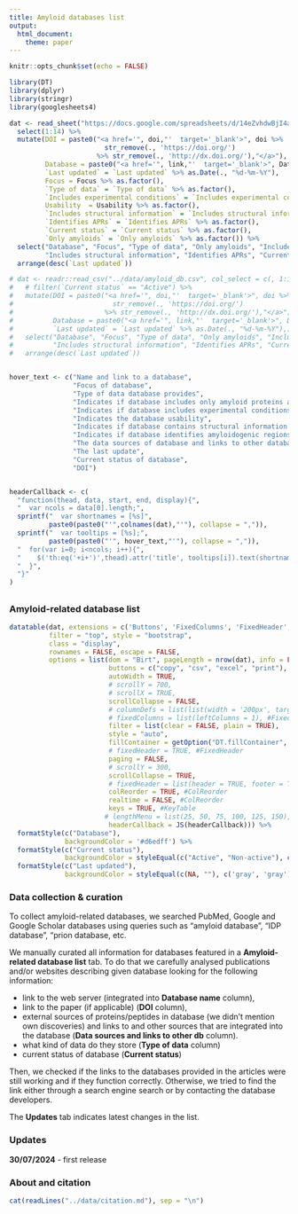 ```yaml
---
title: Amyloid databases list
output: 
  html_document:
    theme: paper                                                                 
---      
```


<style type="text/css">
.main-container {
max-width: 1800px;
margin-left: auto;
margin-right: auto;
}
</style>



```r
knitr::opts_chunk$set(echo = FALSE)

library(DT)
library(dplyr)
library(stringr)
library(googlesheets4)

dat <- read_sheet("https://docs.google.com/spreadsheets/d/14eZvhdwBjI4a9AT7DwS3QbYioYorrzAqu3zgNUZqDSA/edit?usp=sharing",sheet = "database_list", col_types = "c") %>% 
  select(1:14) %>% 
  mutate(DOI = paste0("<a href='", doi,"'  target='_blank'>", doi %>% 
                        str_remove(., 'https://doi.org/') 
                      %>% str_remove(., 'http://dx.doi.org/'),"</a>"),
         Database = paste0("<a href='", link,"'  target='_blank'>", Database, "</a>"),
         `Last updated` = `Last updated` %>% as.Date(., "%d-%m-%Y"),
         Focus = Focus %>% as.factor(),
         `Type of data` = `Type of data` %>% as.factor(),
         `Includes experimental conditions` = `Includes experimental conditions` %>% as.factor(),
         Usability  = Usability %>% as.factor(),
         `Includes structural information` = `Includes structural information` %>% as.factor(),
         `Identifies APRs` = `Identifies APRs` %>% as.factor(),
         `Current status` = `Current status` %>% as.factor(),
         `Only amyloids` = `Only amyloids` %>% as.factor()) %>% 
  select("Database", "Focus", "Type of data", "Only amyloids", "Includes experimental conditions", "Usability",
         "Includes structural information", "Identifies APRs", "Current status", "Last updated", "Data sources and links to other db", "DOI") %>% 
  arrange(desc(`Last updated`))

# dat <- readr::read_csv("../data/amyloid_db.csv", col_select = c(, 1:14), col_types = "fcfffffff?cccf") %>% 
#   # filter(`Current status` == "Active") %>% 
#   mutate(DOI = paste0("<a href='", doi,"'  target='_blank'>", doi %>% 
#                         str_remove(., 'https://doi.org/') 
#                       %>% str_remove(., 'http://dx.doi.org/'),"</a>"),
#          Database = paste0("<a href='", link,"'  target='_blank'>", Database, "</a>"),
#          `Last updated` = `Last updated` %>% as.Date(., "%d-%m-%Y"),) %>% 
#   select("Database", "Focus", "Type of data", "Only amyloids", "Includes experimental conditions", "Usability",
#          "Includes structural information", "Identifies APRs", "Current status", "Last updated", "Data sources and links to other db", "DOI") %>% 
#   arrange(desc(`Last updated`))


hover_text <- c("Name and link to a database",
                "Focus of database",
                "Type of data database provides",
                "Indicates if database includes only amyloid proteins and peptides",
                "Indicates if database includes experimental conditions",
                "Indicates the database usability",
                "Indicates if database contains structural information of proteins and peptides",
                "Indicates if database identifies amyloidogenic regions of proteins",
                "The data sources of database and links to other databases",
                "The last update",
                "Current status of database",
                "DOI")


headerCallback <- c(
  "function(thead, data, start, end, display){",
  "  var ncols = data[0].length;",
  sprintf("  var shortnames = [%s]",
          paste0(paste0("'",colnames(dat),"'"), collapse = ",")),
  sprintf("  var tooltips = [%s];",
          paste0(paste0("'", hover_text,"'"), collapse = ",")),
  "  for(var i=0; i<ncols; i++){",
  "    $('th:eq('+i+')',thead).attr('title', tooltips[i]).text(shortnames[i]);",
  "  }",
  "}"
)

```

## {.tabset}

### Amyloid-related database list

```r
datatable(dat, extensions = c('Buttons', 'FixedColumns', 'FixedHeader', 'ColReorder', 'KeyTable'), 
          filter = "top", style = "bootstrap",
          class = "display",
          rownames = FALSE, escape = FALSE,
          options = list(dom = "Birt", pageLength = nrow(dat), info = FALSE,
                         buttons = c("copy", "csv", "excel", "print"),
                         autoWidth = TRUE,
                         # scrollY = 700,
                         # scrollX = TRUE,
                         scrollCollapse = FALSE,
                         # columnDefs = list(list(width = '200px', targets = c(0))),
                         # fixedColumns = list(leftColumns = 1), #FixedColumns
                         filter = list(clear = FALSE, plain = TRUE),
                         style = "auto",
                         fillContainer = getOption("DT.fillContainer", NULL),
                         # fixedHeader = TRUE, #FixedHeader
                         paging = FALSE,
                         # scrollY = 300,
                         scrollCollapse = TRUE,
                         # fixedHeader = list(header = TRUE, footer = TRUE), #FixedHeader
                         colReorder = TRUE, #ColReorder
                         realtime = FALSE, #ColReorder
                         keys = TRUE, #KeyTable
                        # lengthMenu = list(25, 50, 75, 100, 125, 150),
                         headerCallback = JS(headerCallback))) %>%  
  formatStyle(c("Database"),
              backgroundColor = '#d6edff') %>% 
  formatStyle(c("Current status"),
              backgroundColor = styleEqual(c("Active", "Non-active"), c('#d6edff', 'gray'), default = '#d6edff')) %>% 
  formatStyle(c("Last updated"),
              backgroundColor = styleEqual(c(NA, ""), c('gray', 'gray'), default = '#d6edff'))
```

<link rel="stylesheet" type="text/css" href="https://cdn.datatables.net/1.12.1/css/jquery.dataTables.css">
  
### Data collection & curation

To collect amyloid-related databases, we searched PubMed, Google and Google Scholar databases using queries such as "amyloid database", "IDP database", "prion database, etc.


We manually curated all information for databases featured in a **Amyloid-related database list** tab. To do that we carefully analysed publications and/or websites describing given database looking for the following information:

- link to the web server (integrated into **Database name** column),
- link to the paper (if applicable) (**DOI** column),
- external sources of proteins/peptides in database (we didn't mention own discoveries) and links to and other sources that are integrated into the database (**Data sources and links to other db** column).
- what kind of data do they store (**Type of data** column)
- current status of database (**Current status**)

Then, we checked if the links to the databases provided in the articles were still working and if they function correctly. Otherwise, we tried to find the link either through a search engine search or by contacting the database developers. 

The **Updates** tab indicates latest changes in the list.


### Updates

**30/07/2024** - first release


### About and citation

```r
cat(readLines("../data/citation.md"), sep = "\n")
```
